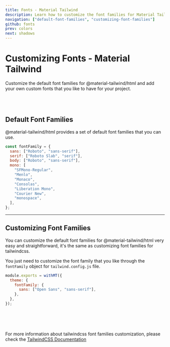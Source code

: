 ```yaml
---
title: Fonts - Material Tailwind
description: Learn how to customize the font families for Material Tailwind.
navigation: ["default-font-families", "customizing-font-families"]
github: fonts
prev: colors
next: shadows
---
```


# Customizing Fonts - Material Tailwind

Customize the default font families for @material-tailwind/html and add your own custom fonts that you like to have for your project.

<br />
<br />

## Default Font Families

<span id="default-font-families" className="scroll-mt-48" />

@material-tailwind/html provides a set of default font families that you can use.

```js
const fontFamily = {
  sans: ["Roboto", "sans-serif"],
  serif: ["Roboto Slab", "serif"],
  body: ["Roboto", "sans-serif"],
  mono: [
    "SFMono-Regular",
    "Menlo",
    "Monaco",
    "Consolas",
    "Liberation Mono",
    "Courier New",
    "monospace",
  ],
};
```

---

## Customizing Font Families

<span id="customizing-font-families" className="scroll-mt-48" />

You can customize the default font families for @material-tailwind/html very easy and straightforward, it's the same as customizing font families for tailwindcss.

You just need to customize the font family that you like through the <Code html>fontFamily</Code> object for <Code html>tailwind.config.js</Code> file.

```js {4}
module.exports = withMT({
  theme: {
    fontFamily: {
      sans: ["Open Sans", "sans-serif"],
    },
  },
});
```

<br />
<br />
<br />

For more information about tailwindcss font families customization, please check the <a href="https://tailwindcss.com/docs/font-family?ref=material-tailwind" target="_blank" className="font-medium hover:text-blue-500 transition-colors">TailwindCSS Documentation</a>
